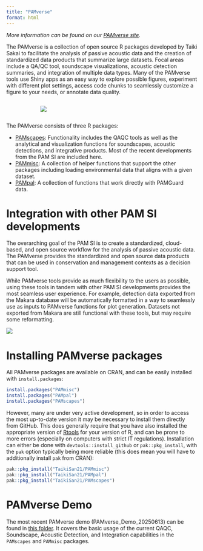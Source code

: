 ```yaml
---
title: "PAMverse"
format: html
---
```

*More information can be found on our [PAMverse site](https://nmfs-ost.github.io/PAMverse/).*


The PAMverse is a collection of open source R packages developed by Taiki Sakai to facilitate the analysis of passive acoustic data and the creation of standardized data products that summarize large datasets. Focal areas include a QA/QC tool, soundscape visualizations, acoustic detection summaries, and integration of multiple data types. Many of the PAMverse tools use Shiny apps as an easy way to explore possible figures, experiment with different plot settings, access code chunks to seamlessly customize a figure to your needs, or annotate data quality. 

::::: columns
::: {.column width="15%"}

:::
::: {.column width="70%"}
![](/content/images/Priority_project_graphics/PAMverse/PAMverse.triangle.png)
:::
::: {.column width="15%"}

:::
:::::


The PAMverse consists of three R packages: 

  * [PAMscapes](https://github.com/TaikiSan21/PAMscapes): Functionality includes the QAQC tools as well as the analytical and visualization functions for soundscapes, acoustic detections, and integrative products. Most of the recent developments from the PAM SI are included here. 
  * [PAMmisc](https://github.com/TaikiSan21/PAMmisc): A collection of helper functions that support the other packages including loading environmental data that aligns with a given dataset. 
  * [PAMpal](https://github.com/TaikiSan21/PAMpal): A collection of functions that work directly with PAMGuard data.

# Integration with other PAM SI developments
The overarching goal of the PAM SI is to create a standardized, cloud-based, and open source workflow for the analysis of passive acoustic data. The PAMverse provides the standardized and open source data products that can be used in conservation and management contexts as a decision support tool. 

While PAMverse tools provide as much flexibility to the users as possible, using these tools in tandem with other PAM SI developments provides the most seamless user experience. For example, detection data exported from the Makara database will be automatically formatted in a way to seamlessly use as inputs to PAMverse functions for plot generation. Datasets not exported from Makara are still functional with these tools, but may require some reformatting. 

![](/content/images/Priority_project_graphics/PAMverse/Cloud.analysis.png)

# Installing PAMverse packages
All PAMverse packages are available on CRAN, and can be easily installed with `install.packages`:
```r
install.packages("PAMmisc")
install.packages("PAMpal")
install.packages("PAMscapes")
```
However, many are under very active development, so in order to access the most up-to-date version it may be necessary to install them directly from GitHub. This does generally require that you have also installed the appropriate version of [Rtools](https://cran.r-project.org/bin/windows/Rtools/) for your version of R, and can be prone to more errors (especially on computers with strict IT regulations). Installation can either be done with `devtools::install_github` or `pak::pkg_install`, with the `pak` option typically being more reliable (this does mean you will have to additionally install `pak` from CRAN):
```r
pak::pkg_install("TaikiSan21/PAMmisc")
pak::pkg_install("TaikiSan21/PAMpal")
pak::pkg_install("TaikiSan21/PAMscapes")
```

# PAMverse Demo
The most recent PAMverse demo (PAMverse_Demo_20250613) can be found in [this folder](https://drive.google.com/drive/folders/13SXdQFlfSZIIAsJyFrEAsOnSrZZ-U0Ra?usp=drive_link). It covers the basic usage of the current QAQC, Soundscape, Acoustic Detection, and Integration capabilities in the `PAMscapes` and `PAMmisc` packages. 